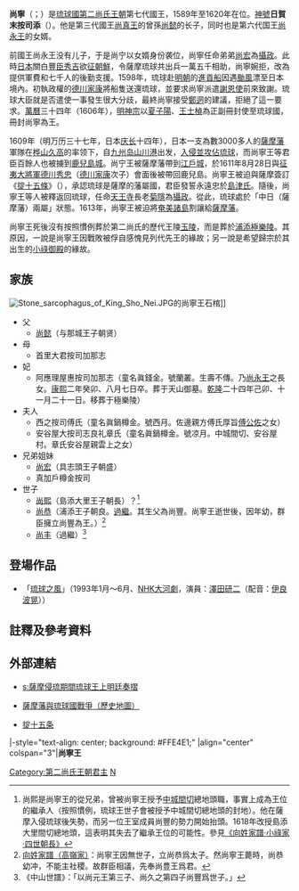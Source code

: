 {{第二尚氏王朝君主
| 名稱=尚寧王
| 代數=16
| 第二尚氏代數=7
| 前任=[[尚永王|尚永王]]
| 繼任=[[尚豐王|尚豐王]]
| 畫像=[[File:King_Sho_Nei.jpg|250px]]
| 說明=尚寧王的[[御後繪|御後繪]]<br /><small>[[向元瑚|向元瑚]]（小橋川朝安）繪於1796年</small>
| 在位=1589年—1620年
| 宗主國=[[薩摩藩|薩摩藩]]<br/>[[明朝|明朝]]
| 年號=[[萬曆|萬曆]]
| 冊封年=1606年
| 冊封使=
| 正冊封使=兵科右給事中[[夏子陽|夏子陽]]<ref>明朝原欲派遣兵科給事中[[洪瞻祖|洪瞻祖]]為正冊封使，不久洪瞻祖病亡，改由[[夏子陽|夏子陽]]代之。</ref>
| 副冊封使=行人司行人[[王士楨|王士楨]]
| 姓名=尚寧
| 封號=浦添王子
| 童名=思德金
| 別名=
| 神號=日賀末按司添
| 出生=1564年<br>[[嘉靖|嘉靖]]四十三年
| 立世子=
| 逝世={{death year and age|1620|1564}}10月14日<br>萬曆四十八年九月十九
| 諡號=
| 陵墓=[[浦添極樂陵|浦添極樂陵]]
| 父親=[[尚懿|尚懿]]
| 嫡母=
| 母親=首星大君加那志尚氏（號[[尚一枝|一枝]]）
| 妃=阿應理屋惠按司加那志尚氏（號[[尚蘭叢|蘭叢]]）
| 夫人=西之按司傅氏（號[[傅西月|西月]]）<br/>安谷屋大按司志良礼章氏（號[[章涼月|涼月]]）
| 妻=
| 位號不明=
| 王子=
| 直王子=
| 脇王子=
| 王女=
| 嫡王女=
| 庶王女=
| 注釋=
|}}
'''尚寧'''（{{ryu|r=尚寧|kn=ショーニー|rm=Shō Nii|f=h}}；{{bd|1564年||1620年|10月14日|catIdx=S尚}}）是[[琉球國|琉球國]][[第二尚氏王朝|第二尚氏王朝]]第七代國王，1589年至1620年在位。[[神號|神號]]'''日賀末按司添'''（{{ryu|r=日賀末按司添|kn=ミカマ アンジシー|rm=Mikama Anjisii}}）。他是第三代國王[[尚真王|尚真王]]的曾孫[[尚懿|尚懿]]的长子，同时也是第六代国王[[尚永王|尚永王]]的女婿。

前國王尚永王没有儿子，于是尚宁以女婿身份袭位，尚寧任命弟弟[[尚宏|尚宏]]為[[琉球攝政|攝政]]。此時[[日本|日本]]關白[[豐臣秀吉|豐臣秀吉]]欲[[萬曆朝鮮之役|征朝鮮]]，令薩摩琉球共出兵一萬五千相助，尚寧婉拒，改為提供軍費和七千人的後勤支援。1598年，琉球赴[[明朝|明朝]]的[[進貢船|進貢船]]因遇[[颱風|颱風]]漂至日本境內。初執政權的[[德川家康|德川家康]]將船隻送還琉球，並要求尚寧派遣[[謝恩使|謝恩使]]前來致謝。琉球大臣就是否遣使一事發生很大分歧，最終尚寧接受[[鄭迵|鄭迵]]的建議，拒絕了這一要求。[[萬曆|萬曆]]三十四年（1606年），[[明神宗|明神宗]]以[[夏子陽|夏子陽]]、[[王士楨|王士楨]]為正副冊封使至琉球國，冊封尚寧為王。 

1609年（明万历三十七年，日本[[庆长|庆长]]十四年），日本一支為數3000多人的[[薩摩藩|薩摩藩]]軍隊在[[桦山久高|桦山久高]]的率领下，自[[九州岛|九州岛]][[山川港|山川港]]出发，[[慶長琉球之役|入侵並攻佔琉球]]，而尚寧王等君臣百餘人也被擄到[[鹿兒島城|鹿兒島城]]。尚宁王被薩摩藩帶到[[江戶城|江戶城]]，於1611年8月28日與[[征夷大將軍|征夷大將軍]][[德川秀忠|德川秀忠]]（[[德川家康|德川家康]]次子）會面後被帶回鹿兒島。尚寧王被迫與薩摩簽訂《[[掟十五條|掟十五條]]》（{{lang|ja|掟十五ヶ条}}），承認琉球是薩摩的藩屬國，君臣發誓永遠忠於[[島津氏|島津氏]]。隨後，尚寧王等人被釋返回琉球，任命[[天王寺_(琉球)|天王寺]]長老[[菊隱|菊隱]]為[[琉球攝政|攝政]]。從此，琉球處於「中日（薩摩藩）兩屬」狀態。1613年，尚寧王被迫將[[奄美諸島|奄美諸島]]割讓給[[薩摩藩|薩摩藩]]。

尚寧王死後沒有按照慣例葬於第二尚氏的歷代王陵[[玉陵|玉陵]]，而是葬於[[浦添|浦添]][[浦添極樂陵|極樂陵]]。其原因，一說是尚寧王因戰敗被俘自感愧見列代先王的緣故；另一說是希望歸宗於其出生的[[小祿御殿|小祿御殿]]的緣故。

== 家族 ==
[[File:Stone_sarcophagus_of_King_Sho_Nei.JPG|thumb]]的尚寧王石棺]]
*父
**[[尚懿|尚懿]]（与那城王子朝贤）
*母
**首里大君按司加那志
*妃
**阿應理屋惠按司加那志（童名眞錢金。號蘭叢。生壽不傳。乃[[尚永王|尚永王]]之長女。[[康熙|康熙]]二年癸卯、八月七日卒。葬于天山御墓。[[乾隆|乾隆]]二十四年己卯、十一月二十一日。移葬于極樂陵）
*夫人
**西之按司傅氏（童名眞鍋樽金。號西月。佐邊親方傅氏厚旨[[傅公佐|傅公佐]]之女）
**安谷屋大按司志良礼章氏（童名眞鍋樽金。號凉月。中城間切、安谷屋村。章氏安谷屋親雲上之女）
*兄弟姐妹
**[[尚宏|尚宏]]（具志頭王子朝盛）
**真加戶樽金按司
*世子
**[[尚熙_(島添大里王子)|尚熙]]（島添大里王子朝長）？<ref>尚熙是尚寧王的從兄弟，曾被尚寧王授予[[中城間切|中城間切]]總地頭職，事實上成為王位的繼承人（按照慣例，琉球王世子會被授予中城間切總地頭的封地）。他在薩摩入侵琉球後失勢，而另一位王室成員尚豐的勢力開始抬頭。1618年改授島添大里間切總地頭，這表明其失去了繼承王位的可能性。參見[http://www.tulips.tsukuba.ac.jp/limedio/dlam/B1241188/1/vol05/syuri/218.htm 《向姓家譜·小祿家·四世朝長》]{{dead link|date=2017年12月 |bot=InternetArchiveBot |fix-attempted=yes }}</ref>
**[[尚恭|尚恭]]（浦添王子朝良。[[過繼|過繼]]。其生父為尚豐。尚寧王逝世後，因年幼，群臣擁立尚豐為王。）<ref>[http://www.tulips.tsukuba.ac.jp/limedio/dlam/B1241188/1/vol05/syuri/364.htm 向姓家譜（高嶺家）]{{dead link|date=2017年12月 |bot=InternetArchiveBot |fix-attempted=yes }}：尚寧王因無世子，立尚恭爲太子。然尚寧王薨時，尚恭幼冲，不能主社稷。故群臣相議，先奉尚豊王爲君。</ref>
**[[尚豐王|尚丰]]（過繼）<ref>《中山世譜》：「以尚元王第三子、尚久之第四子尚豐爲世子。」</ref>

== 登場作品 ==
*「[[琉球之風_(電視劇)|琉球之風]]」（1993年1月～6月、[[NHK大河劇|NHK大河劇]]，演員：[[澤田研二|澤田研二]]（配音：[[伊良波晃|伊良波晃]]））

== 註釋及參考資料 ==
<div class="references-small">
<references />
</div>

== 外部連結 ==
*[[s:薩摩侵琉期間琉球王上明廷奏摺|s:薩摩侵琉期間琉球王上明廷奏摺]]
* {{ja}}[http://www.bekkoame.ne.jp/i/a-001/satsuma.html 薩摩藩與琉球國戰爭（歷史地圖）] {{Wayback|url=http://www.bekkoame.ne.jp/i/a-001/satsuma.html |date=20080622155257 }}
* {{ja}}[http://www.ne.jp/asahi/okinawa/hiro/okite15.htm 掟十五条] {{Wayback|url=http://www.ne.jp/asahi/okinawa/hiro/okite15.htm |date=20090801122258 }}
{{start box}}
|-style="text-align: center; background: #FFE4E1;"
|align="center" colspan="3"|'''尚寧王'''
{{s-before|[[尚永王|尚永王]]}}
{{s-title|第七代[[琉球君主列表#第二尚氏王朝|第二尚氏王朝國王]]|1589年—1620年}}
{{s-after|[[尚豐王|尚豐王]]}}
{{s-before|[[尚永王|尚永王]]}}
{{s-title|第十六代[[琉球君主列表|琉球國中山王]]|1589年—1620年}}
{{s-after|[[尚豐王|尚豐王]]}}
{{end box}}

{{琉球歷代君主}}


[[Category:第二尚氏王朝君主|Category:第二尚氏王朝君主]]
[[Category:琉球尚氏|N]]
